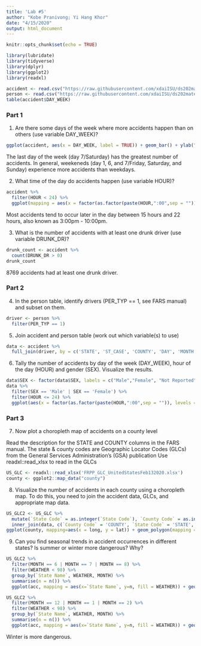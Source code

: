 ```yaml
---
title: 'Lab #5'
author: "Kobe Pranivong; Yi Hang Khor"
date: "4/15/2020"
output: html_document
---
```


```r
knitr::opts_chunk$set(echo = TRUE)

library(lubridate)
library(tidyverse)
library(dplyr)
library(ggplot2)
library(readxl)
```

```r
accident <- read.csv("https://raw.githubusercontent.com/xdaiISU/ds202materials/master/hwlabs/fars2017/accident.csv", stringsAsFactors = FALSE)
person <- read.csv("https://raw.githubusercontent.com/xdaiISU/ds202materials/master/hwlabs/fars2017/person.csv", stringsAsFactors = FALSE)
table(accident$DAY_WEEK)
```

### Part 1
1. Are there some days of the week where more accidents happen than on others (use variable DAY_WEEK)?
```r
ggplot(accident, aes(x = DAY_WEEK, label = TRUE)) + geom_bar() + ylab("Total Number of Accidents") + ggtitle("Total Number of Accidents on Each Day of the Week") + scale_x_discrete(name ="Day of the Week", limits=1:7)
```

The last day of the week (day 7/Saturday) has the greatest number of accidents. In general, weekeneds (day 1, 6, and 7/Friday, Saturday, and Sunday) experience more accidents than weekdays.

2. What time of the day do accidents happen (use variable HOUR)?
```r
accident %>%
  filter(HOUR < 24) %>%
  ggplot(mapping = aes(x = factor(as.factor(paste(HOUR,":00",sep = "")), levels = c("0:00","1:00","2:00","3:00","4:00","5:00","6:00","7:00","8:00","9:00","10:00","11:00","12:00","13:00","14:00","15:00","16:00","17:00","18:00","19:00","20:00","21:00","22:00","23:00")))) + geom_bar() + xlab("Hour of Day (24-hour clock)") + ylab("Total Number of Accidents") + ggtitle("Total Number of Accidents Based on Time of Day") + theme(axis.text.x = element_text(angle = 90, vjust = .4))
```

Most accidents tend to occur later in the day between 15 hours and 22 hours, also known as 3:00pm - 10:00pm. 

3. What is the number of accidents with at least one drunk driver (use variable DRUNK_DR)?
```r
drunk_count <- accident %>%
  count(DRUNK_DR > 0)
drunk_count
```

8769 accidents had at least one drunk driver.

### Part 2
4. In the person table, identify drivers (PER_TYP == 1, see FARS manual) and subset on them.
```r
driver <- person %>%
  filter(PER_TYP == 1)
```

5. Join accident and person table (work out which variable(s) to use)
```r
data <- accident %>%
  full_join(driver, by = c('STATE', 'ST_CASE', 'COUNTY', 'DAY', 'MONTH', 'HOUR', 'MINUTE'))
```

6. Tally the number of accidents by day of the week (DAY_WEEK), hour of the day (HOUR) and gender (SEX). Visualize the results.
```r
data$SEX <- factor(data$SEX, labels = c("Male","Female", "Not Reported", "Unknown"))
data %>%
  filter(SEX == 'Male' | SEX == 'Female') %>%
  filter(HOUR <= 24) %>%
  ggplot(aes(x = factor(as.factor(paste(HOUR,":00",sep = "")), levels =  c("0:00","1:00","2:00","3:00","4:00","5:00","6:00","7:00","8:00","9:00","10:00","11:00","12:00","13:00","14:00","15:00","16:00","17:00","18:00","19:00","20:00","21:00","22:00","23:00")), fill = wday(DAY_WEEK, label = TRUE))) + geom_bar() + facet_wrap(~SEX) + xlab("Hour of Day") + ylab("Number of accidents") + ggtitle("Accidents by Day of Week, Hour, and Sex") + theme(axis.text.x = element_text(angle = 90, vjust = .4)) + scale_x_discrete(breaks=c("0:00","2:00","4:00","6:00","8:00","10:00","12:00","14:00","16:00","18:00","20:00","22:00"))
```

### Part 3
7. Now plot a choropleth map of accidents on a county level

Read the description for the STATE and COUNTY columns in the FARS manual. The state & county codes are Geographic Locator Codes (GLCs) from the General Services Administration’s (GSA) publication
Use readxl::read_xlsx to read in the GLCs
```r
US_GLC <- readxl::read_xlsx('FRPP_GLC_UnitedStatesFeb132020.xlsx')
county <- ggplot2::map_data("county")
```

8. Visualize the number of accidents in each county using a choropleth map. To do this, you need to join the accident data, GLCs, and appropriate map data.
```r
US_GLC2 <- US_GLC %>%
  mutate(`State Code` = as.integer(`State Code`), `County Code` = as.integer(`County Code`), `City Code` = as.integer(`City Code`)) %>%
  inner_join(data, c(`County Code` = 'COUNTY', `State Code` = 'STATE', `City Code` = 'CITY'))
ggplot(county, mapping=aes(x = long, y = lat)) + geom_polygon(mapping = aes(group = group, fill = )) + geom_point(US_GLC2, mapping = aes(x = LONGITUD, y = LATITUDE), color = 'red', alpha = .2, size = .02) + xlim(c(-130, -60)) + ylim(c(20,50)) + xlab('Longitutde') + ylab('Latitude') + ggtitle('Accidents by County')
```

9. Can you find seasonal trends in accident occurrences in different states? Is summer or winter more dangerous? Why?
```r
US_GLC2 %>%
  filter(MONTH == 6 | MONTH == 7 | MONTH == 8) %>% 
  filter(WEATHER < 98) %>%
  group_by(`State Name`, WEATHER, MONTH) %>%
  summarise(n = n()) %>%
  ggplot(acc, mapping = aes(x=`State Name`, y=n, fill = WEATHER)) + geom_col() + coord_flip() + xlab('STATE') + ylab('NUMBER OF ACCIDENTS') + ggtitle("Accidents by State during the Summer Season")
```

```r
US_GLC2 %>%
  filter(MONTH == 12 | MONTH == 1 | MONTH == 2) %>% 
  filter(WEATHER < 98) %>%
  group_by(`State Name`, WEATHER, MONTH) %>%
  summarise(n = n()) %>%
  ggplot(acc, mapping = aes(x=`State Name`, y=n, fill = WEATHER)) + geom_col() + coord_flip() + xlab('STATE') + ylab('NUMBER OF ACCIDENTS') + ggtitle("Accidents by State during the Winter Season")
```

Winter is more dangerous.